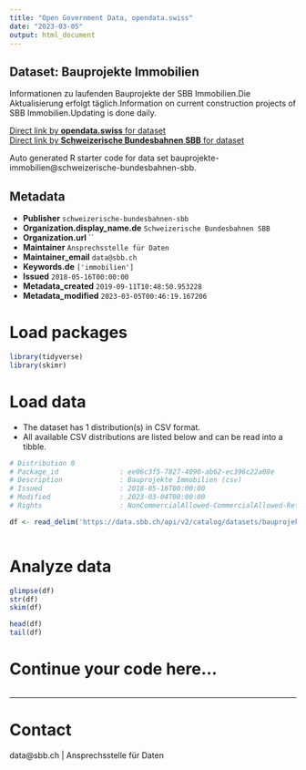 ```yaml
---
title: "Open Government Data, opendata.swiss"
date: "2023-03-05"
output: html_document
---
```


## Dataset: Bauprojekte Immobilien

Informationen zu laufenden Bauprojekte der SBB Immobilien.Die Aktualisierung erfolgt täglich.Information on current construction projects of SBB Immobilien.Updating is done daily.

[Direct link by **opendata.swiss** for dataset](https://opendata.swiss/de/dataset/bauprojekte-immobilien1)<br>
[Direct link by **Schweizerische Bundesbahnen SBB** for dataset](https://data.sbb.ch/explore/dataset/bauprojekte-immobilien/)

Auto generated R starter code for data set bauprojekte-immobilien@schweizerische-bundesbahnen-sbb.

## Metadata

- **Publisher** `schweizerische-bundesbahnen-sbb`
- **Organization.display_name.de** `Schweizerische Bundesbahnen SBB`
- **Organization.url** ``
- **Maintainer** `Ansprechsstelle für Daten`
- **Maintainer_email** `data@sbb.ch`
- **Keywords.de** `['immobilien']`
- **Issued** `2018-05-16T00:00:00`
- **Metadata_created** `2019-09-11T10:48:50.953228`
- **Metadata_modified** `2023-03-05T00:46:19.167206`


# Load packages

```r

library(tidyverse)
library(skimr)

```

# Load data

-   The dataset has 1 distribution(s) in CSV format.
-   All available CSV distributions are listed below and can be read into a tibble.

```r

# Distribution 0
# Package_id               : ee06c3f5-7827-4090-ab62-ec396c22a08e
# Description              : Bauprojekte Immobilien (csv)
# Issued                   : 2018-05-16T00:00:00
# Modified                 : 2023-03-04T00:00:00
# Rights                   : NonCommercialAllowed-CommercialAllowed-ReferenceRequired

df <- read_delim('https://data.sbb.ch/api/v2/catalog/datasets/bauprojekte-immobilien/exports/csv')



```

# Analyze data

```r

glimpse(df)
str(df)
skim(df)

head(df)
tail(df)

```

# Continue your code here...

```r

```

------------------------------------------------------------------------

# Contact

data@sbb.ch | Ansprechsstelle für Daten
